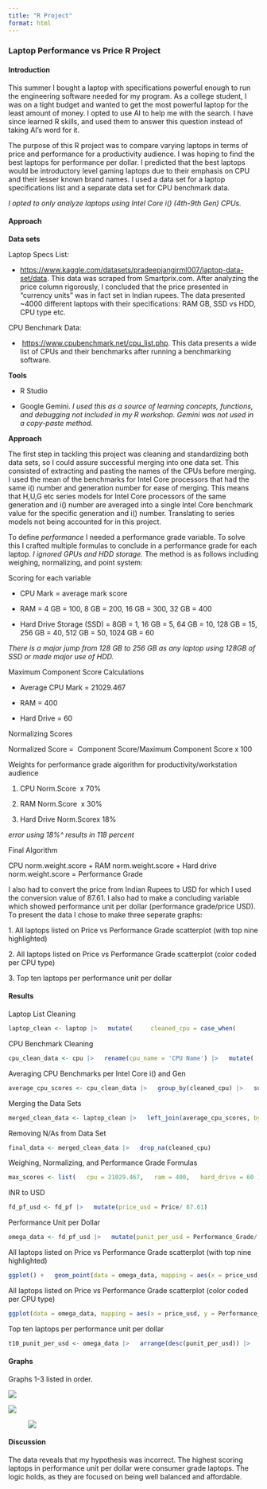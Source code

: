```yaml
---
title: "R Project"
format: html
---
```


### Laptop Performance vs Price R Project

#### Introduction

This summer I bought a laptop with specifications powerful enough to run the engineering software needed for my program. As a college student, I was on a tight budget and wanted to get the most powerful laptop for the least amount of money. I opted to use AI to help me with the search. I have since learned R skills, and used them to answer this question instead of taking AI's word for it.

The purpose of this R project was to compare varying laptops in terms of price and performance for a productivity audience. I was hoping to find the best laptops for performance per dollar. I predicted that the best laptops would be introductory level gaming laptops due to their emphasis on CPU and their lesser known brand names. I used a data set for a laptop specifications list and a separate data set for CPU benchmark data.

*I opted to only analyze laptops using Intel Core i() (4th-9th Gen) CPUs.*

#### Approach

**Data sets**

Laptop Specs List:

-   <https://www.kaggle.com/datasets/pradeepjangirml007/laptop-data-set/data>. This data was scraped from Smartprix.com. After analyzing the price column rigorously, I concluded that the price presented in "currency units" was in fact set in Indian rupees. The data presented \~4000 different laptops with their specifications: RAM GB, SSD vs HDD, CPU type etc.

CPU Benchmark Data:

-    <https://www.cpubenchmark.net/cpu_list.php>. This data presents a wide list of CPUs and their benchmarks after running a benchmarking software.

**Tools**

-   R Studio

-   Google Gemini. *I used this as a source of learning concepts, functions, and debugging not included in my R workshop. Gemini was not used in a copy-paste method.*

**Approach**

The first step in tackling this project was cleaning and standardizing both data sets, so I could assure successful merging into one data set. This consisted of extracting and pasting the names of the CPUs before merging. I used the mean of the benchmarks for Intel Core processors that had the same i() number and generation number for ease of merging. This means that H,U,G etc series models for Intel Core processors of the same generation and i() number are averaged into a single Intel Core benchmark value for the specific generation and i() number. Translating to series models not being accounted for in this project.

To define *performance* I needed a performance grade variable. To solve this I crafted multiple formulas to conclude in a performance grade for each laptop. *I ignored GPUs and HDD storage.* The method is as follows including weighing, normalizing, and point system:

Scoring for each variable

-   CPU Mark = average mark score

-   RAM = 4 GB = 100, 8 GB = 200, 16 GB = 300, 32 GB = 400

-   Hard Drive Storage (SSD) = 8GB = 1, 16 GB = 5, 64 GB = 10, 128 GB = 15, 256 GB = 40, 512 GB = 50, 1024 GB = 60

*There is a major jump from 128 GB to 256 GB as any laptop using 128GB of SSD or made major use of HDD.*

Maximum Component Score Calculations

-   Average CPU Mark = 21029.467

-   RAM = 400

-   Hard Drive = 60

Normalizing Scores

Normalized Score =  Component Score/Maximum Component Score x 100

Weights for performance grade algorithm for productivity/workstation audience

1.  CPU Norm.Score  x 70%

<!-- -->

2.  RAM Norm.Score  x 30%

3.  Hard Drive Norm.Scorex 18%

*error using 18%\^ results in 118 percent*

Final Algorithm

CPU norm.weight.score + RAM norm.weight.score + Hard drive norm.weight.score = Performance Grade

I also had to convert the price from Indian Rupees to USD for which I used the conversion value of 87.61. I also had to make a concluding variable which showed performance unit per dollar (performance grade/price USD). To present the data I chose to make three seperate graphs:

1\. All laptops listed on Price vs Performance Grade scatterplot (with top nine highlighted)

2\. All laptops listed on Price vs Performance Grade scatterplot (color coded per CPU type)

3\. Top ten laptops per performance unit per dollar

#### Results

Laptop List Cleaning

``` R
laptop_clean <- laptop |>   mutate(     cleaned_cpu = case_when(       str_detect(Processor_Name, "Intel Core i[0-9].*\\(([4-9]{1})th Gen\\)") ~         str_extract(Processor_Name, "Intel Core i[0-9]")|>         paste0("-", str_extract(Processor_Name, "(?<=\\()([4-9]{1})")),              TRUE ~ NA_character_     ))
```

CPU Benchmark Cleaning

``` r
cpu_clean_data <- cpu |>   rename(cpu_name = 'CPU Name') |>   mutate(     cleaned_cpu = case_when(       str_detect(cpu_name, "Intel Core i[0-9]-([4-9]{1})") ~         str_extract(cpu_name, "Intel Core i[0-9]-([4-9]{1})"),       TRUE ~ NA_character_     )    )
```

Averaging CPU Benchmarks per Intel Core i() and Gen

``` R
average_cpu_scores <- cpu_clean_data |>   group_by(cleaned_cpu) |>   summarise(     avg_cpu_mark = mean(`CPU Mark                          `, na.rm = TRUE)   )
```

Merging the Data Sets

``` R
merged_clean_data <- laptop_clean |>   left_join(average_cpu_scores, by = "cleaned_cpu")
```

Removing N/As from Data Set

``` R
final_data <- merged_clean_data |>   drop_na(cleaned_cpu)
```

Weighing, Normalizing, and Performance Grade Formulas

``` R
max_scores <- list(   cpu = 21029.467,   ram = 400,   hard_drive = 60 )  weights <- list(   cpu = .7,    ram = .3,    hard_drive = .18 ) fd_pf <- final_data |>   mutate(     ram_score = case_when(       RAM == "4 GB" ~ 100,       RAM == "8 GB" ~ 200,       RAM == "16 GB" ~ 300,       RAM == "32 GB" ~ 400,       TRUE ~ 0     ),     hard_drive_score = case_when(       SSD == "1024 GB SSD Storage" ~ 60,       SSD == "512 GB SSD Storage" ~ 50,       SSD == "256 GB SSD Storage" ~ 40,       SSD == "128 GB SSD Storage" ~ 15,       SSD == "64 GB SSD Storage" ~ 10,       SSD == "16 GB SSD Storage" ~ 5,       SSD == "8 GB SSD Storage" ~ 1,       TRUE ~ 0),     cpu_norm = (avg_cpu_mark / max_scores$cpu) * 100,     ram_norm = (ram_score / max_scores$ram) * 100,     hard_drive_norm = (hard_drive_score / max_scores$hard_drive) * 100,          cpu_weighted = cpu_norm * weights$cpu,     ram_weighted = ram_norm * weights$ram,     hard_drive_weighted = hard_drive_norm * weights$hard_drive,     Performance_Grade = cpu_weighted + ram_weighted + hard_drive_weighted   ) 
```

INR to USD

``` R
fd_pf_usd <- fd_pf |>   mutate(price_usd = Price/ 87.61)
```

Performance Unit per Dollar

``` R
omega_data <- fd_pf_usd |>   mutate(punit_per_usd = Performance_Grade/ price_usd )
```

All laptops listed on Price vs Performance Grade scatterplot (with top nine highlighted)

``` R
ggplot() +   geom_point(data = omega_data, mapping = aes(x = price_usd, y = Performance_Grade, position = "jitter" )) +   geom_point(data = t10_punit_per_usd, aes(x = price_usd, y = Performance_Grade, color = name_shrt, position = "jitter")) +   labs(x = "Price ($)", y= "Performance Grade", title = "Price vs Performance Grade", subtitle = "Top Nine Highlighted", color = "Top Nine Laptop Names")
```

All laptops listed on Price vs Performance Grade scatterplot (color coded per CPU type)

``` R
ggplot(data = omega_data, mapping = aes(x = price_usd, y = Performance_Grade, color = cleaned_cpu, position = "jitter")) + geom_point() + labs(x = "Price (USD)", y  = "Performance Grade", title = "Price vs Performance Grade", subtitle = "Color Coded by CPU", color = "CPU Name")  
```

Top ten laptops per performance unit per dollar

``` R
t10_punit_per_usd <- omega_data |>   arrange(desc(punit_per_usd)) |>   slice_head(n = 10) |>   mutate(name_shrt = str_trunc(`Name`, width = 20)) ggplot(data = t10_punit_per_usd, aes(x = name_shrt, y = punit_per_usd)) +    geom_point() + labs(x = "Laptops", y = "Performance per USD", title = "Top Ten Laptops", subtitle = "Per Performance Grade / USD Price") + coord_flip() 
```

#### Graphs

Graphs 1-3 listed in order.

![](Price vs Performance (Large).png)

![](PvPG CPU (Large).png)

![![](images/clipboard-3379563687.png)](T10 (reg).png)

#### Discussion

The data reveals that my hypothesis was incorrect. The highest scoring laptops in performance unit per dollar were consumer grade laptops. The logic holds, as they are focused on being well balanced and affordable.
